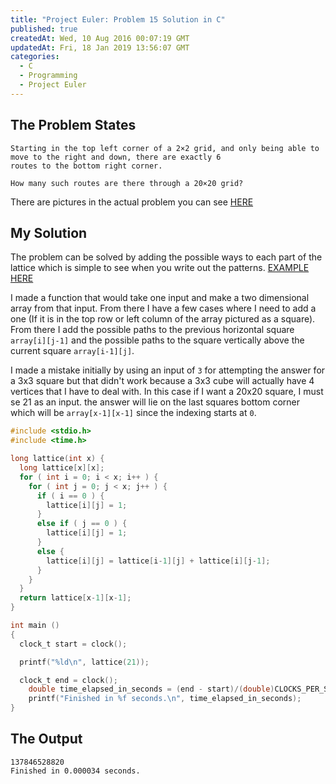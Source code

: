 ```yaml
---
title: "Project Euler: Problem 15 Solution in C"
published: true
createdAt: Wed, 10 Aug 2016 00:07:19 GMT
updatedAt: Fri, 18 Jan 2019 13:56:07 GMT
categories:
  - C
  - Programming
  - Project Euler
---
```


## The Problem States

```text
Starting in the top left corner of a 2×2 grid, and only being able to move to the right and down, there are exactly 6
routes to the bottom right corner.

How many such routes are there through a 20×20 grid?
```

There are pictures in the actual problem you can see [HERE](https://projecteuler.net/problem=15)

## My Solution

The problem can be solved by adding the possible ways to each part of the lattice which is simple to see when you
write out the patterns. [EXAMPLE HERE](http://www.robertdickau.com/lattices.html)

I made a function that would take one input and make a two dimensional array from that input. From there I have a few
cases where I need to add a one (If it is in the top row or left column of the array pictured as a square). From
there I add the possible paths to the previous horizontal square `array[i][j-1]` and the possible paths to the square
vertically above the current square `array[i-1][j]`.

I made a mistake initially by using an input of `3` for attempting the answer for a 3x3 square but that didn't work
because a 3x3 cube will actually have 4 vertices that I have to deal with. In this case if I want a 20x20 square, I
must se 21 as an input. the answer will lie on the last squares bottom corner which will be `array[x-1][x-1]` since
the indexing starts at `0`.

```c
#include <stdio.h>
#include <time.h>

long lattice(int x) {
  long lattice[x][x];
  for ( int i = 0; i < x; i++ ) {
    for ( int j = 0; j < x; j++ ) {
      if ( i == 0 ) {
        lattice[i][j] = 1;
      }
      else if ( j == 0 ) {
        lattice[i][j] = 1;
      }
      else {
        lattice[i][j] = lattice[i-1][j] + lattice[i][j-1];
      }
    }
  }
  return lattice[x-1][x-1];
}

int main ()
{
  clock_t start = clock();

  printf("%ld\n", lattice(21));

  clock_t end = clock();
    double time_elapsed_in_seconds = (end - start)/(double)CLOCKS_PER_SEC;
    printf("Finished in %f seconds.\n", time_elapsed_in_seconds);
}
```

## The Output

```text
137846528820
Finished in 0.000034 seconds.
```
